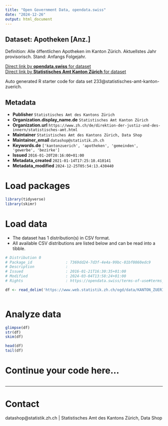 ```yaml
---
title: "Open Government Data, opendata.swiss"
date: "2024-12-26"
output: html_document
---
```


## Dataset: Apotheken [Anz.]

Definition: Alle öffentlichen Apotheken im Kanton Zürich. Aktuellstes Jahr provisorisch. Stand: Anfangs Folgejahr.

[Direct link by **opendata.swiss** for dataset](https://opendata.swiss/de/dataset/apotheken-anz)<br>
[Direct link by **Statistisches Amt Kanton Zürich** for dataset](https://www.zh.ch/de/politik-staat/gemeinden/gemeindeportraet.html)

Auto generated R starter code for data set 233@statistisches-amt-kanton-zuerich.

## Metadata

- **Publisher** `Statistisches Amt des Kantons Zürich`
- **Organization.display_name.de** `Statistisches Amt Kanton Zürich`
- **Organization.url** `https://www.zh.ch/de/direktion-der-justiz-und-des-innern/statistisches-amt.html`
- **Maintainer** `Statistisches Amt des Kantons Zürich, Data Shop`
- **Maintainer_email** `datashop@statistik.zh.ch`
- **Keywords.de** `['kantonzuerich', 'apotheken', 'gemeinden', 'gewerbe', 'bezirke']`
- **Issued** `2016-01-20T20:16:00+01:00`
- **Metadata_created** `2021-01-14T17:25:10.410141`
- **Metadata_modified** `2024-12-25T05:54:13.430440`


# Load packages

```r

library(tidyverse)
library(skimr)

```

# Load data

-   The dataset has 1 distribution(s) in CSV format.
-   All available CSV distributions are listed below and can be read into a tibble.

```r

# Distribution 0
# Package_id               : 7369dd24-7d3f-4e4a-99bc-01bf0860edc9
# Description              : 
# Issued                   : 2016-01-21T16:30:35+01:00
# Modified                 : 2024-03-04T13:58:24+01:00
# Rights                   : https://opendata.swiss/terms-of-use#terms_by

df <- read_delim('https://www.web.statistik.zh.ch/ogd/data/KANTON_ZUERICH_546.csv')



```

# Analyze data

```r

glimpse(df)
str(df)
skim(df)

head(df)
tail(df)

```

# Continue your code here...

```r

```

------------------------------------------------------------------------

# Contact

datashop@statistik.zh.ch | Statistisches Amt des Kantons Zürich, Data Shop
